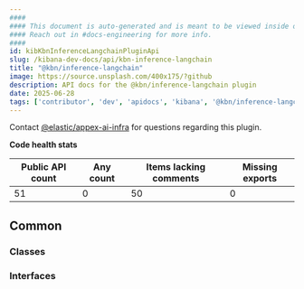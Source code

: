```yaml
---
####
#### This document is auto-generated and is meant to be viewed inside our experimental, new docs system.
#### Reach out in #docs-engineering for more info.
####
id: kibKbnInferenceLangchainPluginApi
slug: /kibana-dev-docs/api/kbn-inference-langchain
title: "@kbn/inference-langchain"
image: https://source.unsplash.com/400x175/?github
description: API docs for the @kbn/inference-langchain plugin
date: 2025-06-28
tags: ['contributor', 'dev', 'apidocs', 'kibana', '@kbn/inference-langchain']
---
```




Contact [@elastic/appex-ai-infra](https://github.com/orgs/elastic/teams/appex-ai-infra) for questions regarding this plugin.

**Code health stats**

| Public API count  | Any count | Items lacking comments | Missing exports |
|-------------------|-----------|------------------------|-----------------|
| 51 | 0 | 50 | 0 |

## Common

### Classes
<DocDefinitionList data={kbnInferenceLangchainObj.common.classes}/>

### Interfaces
<DocDefinitionList data={kbnInferenceLangchainObj.common.interfaces}/>


